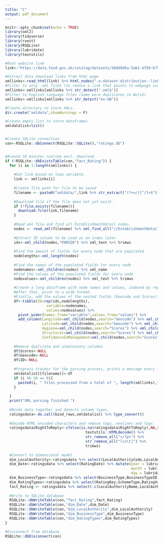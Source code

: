 ```yaml
---
title: "C"
output: pdf_document
---
```


```r
knitr::opts_chunk$set(echo = TRUE)
library(xml2)
library(tidyverse)
library(rvest)
library(RSQLite)
library(lubridate)
library(textutils)
```

```r
#Root website link
link<-"https://data.food.gov.uk/catalog/datasets/38dd8d6a-5ab1-4f50-b753-ab33288e3200"

#Extract data download links from html page
xmllinks<-read_html(link) %>% html_nodes(".o-dataset-distribution--link") %>% html_attr("href")
#Filter to only .xml files (to remove a link that points to webpage index)
xmllinks<-xmllinks[xmllinks %>% str_detect(".xml$")]
#Filter to English language files (some were duplicates in Welsh)
xmllinks<-xmllinks[xmllinks %>% str_detect("en-GB")]

#Create directory to store XMLs.
dir.create("xmldata",showWarnings = F)

#Create empty list to store dataframes
xmldatalist=list()


#Create SQLite connection
con<-RSQLite::dbConnect(RSQLite::SQLite(),"ratings.db")


#Around 10 minutes runtime excl. download
if (!RSQLite::dbExistsTable(con,"fact_Rating")) {
  for (i in 1:length(xmllinks)) {
    
    #Get link based on loop variable.
    link <- xmllinks[i]
    
    #Create file path for file to be saved
    filename <- paste0("xmldata/",link %>% str_extract("(?<=/)[^/]+$"))
    
    #Download file if the file does not yet exist.
    if (!file.exists(filename)){
      download.file(link,filename)
    }
    
    #Read xml file and find all EstablishmentDetail nodes.
    nodes <- read_xml(filename) %>% xml_find_all("//EstablishmentDetail")
    
    #Extract ID column to be used as an index later.
    ids<-xml_child(nodes,"FHRSID") %>% xml_text %>% trimws
    
    #Find the amount of fields for every node that are populated
    nodelengths<-xml_length(nodes)
    
    #Find the names of the populated fields for every node
    nodenames<-xml_children(nodes) %>% xml_name
    #Find the values of the populated fields for every node
    nodevalues<-xml_children(nodes) %>% xml_text %>% trimws
    
    #Create a long dataframe with node names and values, indexed by repeating the index node-length times.
    #After that, pivot to a wide-format.
    #Finally, add the values of the nested fields (Geocode and Scores) separately, as they would have been merged into one column otherwise.
    df<-tibble(ID=rep(ids,nodelengths),
                   variable=nodenames,
                   values=nodevalues) %>%
      pivot_wider(names_from="variable",values_from="values") %>%
      add_column(Longitude=xml_child(nodes,search="Geocode") %>% xml_child("Longitude") %>% xml_text,
                 Latitude=xml_child(nodes,search="Geocode") %>% xml_child("Latitude") %>% xml_text,
                 Hygiene=xml_child(nodes,search="Scores") %>% xml_child("Hygiene") %>% xml_text,
                 Structural=xml_child(nodes,search="Scores") %>% xml_child("Structural") %>% xml_text,
                 ConfidenceInManagement=xml_child(nodes,search="Scores") %>% xml_child("ConfidenceInManagement") %>% xml_text)
    
    #Remove duplicate and unnecessary columns
    df$Scores<-NULL
    df$Geocode<-NULL
    df$ID<-NULL
    
    #Progress tracker for the parsing process, prints a message every 10 files.
    xmldatalist[[filename]]<-df
    if (i %% 10 == 0){
      paste0(i, " files processed from a total of ", length(xmllinks),".") %>% print()
    }
    
  }
  print("XML parsing finished.")
  
  #Binds data together and detects column types.
  ratingsdata<-do.call(bind_rows,xmldatalist) %>% type_convert()
  
  #Decode HTML encoded characters and remove tags, newlines and tags.
  ratingsdata$RightToReply<-ifelse(is.na(ratingsdata$RightToReply),NA,ratingsdata$RightToReply[!is.na(ratingsdata$RightToReply)] %>%
                                     textutils::HTMLdecode() %>%
                                     str_remove_all("</?p>") %>%
                                     str_remove_all("[\n\t]") %>%
                                     trimws)
  
  #Convert to dimensional model
  dim_LocalAuthority<-ratingsdata %>% select(LocalAuthorityCode,LocalAuthorityName,LocalAuthorityWebSite,LocalAuthorityEmailAddress) %>% distinct
  dim_Date<-ratingsdata %>% select(RatingDate) %>% mutate(year = lubridate::year(RatingDate),
                                                          month = lubridate::month(RatingDate),
                                                          day = lubridate::day(RatingDate)) %>% distinct()
  dim_BusinessType<-ratingsdata %>% select(BusinessType,BusinessTypeID) %>% distinct()
  dim_RatingTypes<-ratingsdata %>% select(RatingKey,SchemeType,RatingValue) %>% distinct
  fact_Rating <- ratingsdata %>% select(-c(LocalAuthorityName,LocalAuthorityWebSite,LocalAuthorityEmailAddress,BusinessType,RatingValue,SchemeType))
  
  #Write to SQLite database
  RSQLite::dbWriteTable(con,"fact_Rating",fact_Rating)
  RSQLite::dbWriteTable(con,"dim_Date",dim_Date)
  RSQLite::dbWriteTable(con,"dim_LocalAuthority",dim_LocalAuthority)
  RSQLite::dbWriteTable(con,"dim_BusinessType",dim_BusinessType)
  RSQLite::dbWriteTable(con,"dim_RatingTypes",dim_RatingTypes)
} 

#Disconnect from database
RSQLite::dbDisconnect(con)



```


